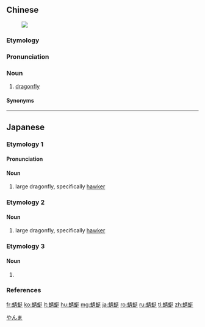 ==Chinese==
{{zh-forms}}
{{wikipedia|lang=zh}}
[[File:Gemeine Heidelibelle (Sympetrum vulgatum) 4.jpg|thumb|{{lang|zh|蜻蜓}}]]

===Etymology===
{{rfe|lang=zh}}

===Pronunciation===
{{zh-pron
|m=qīngtíng
|c=cing1 ting4
|md=chĭng-dìng
|mn=qz,xm,zz:chheng-thêng
|cat=n
}}

===Noun===
{{zh-noun}}

# [[dragonfly]]

====Synonyms====
{{zh-dial}}

{{zh-cat|Dragonflies and damselflies}}

----

==Japanese==
{{wikipedia|lang=ja}}

===Etymology 1===
{{ja-kanjitab|yomi=irr|sort=やんま}}
{{rfe|lang=ja}}

====Pronunciation====
{{ja-pron|yomi=irr|やんま|acc=0|acc_ref=NHK,DJR|y=i}}

====Noun====
{{ja-noun|やんま|ヤンマ}}

# large dragonfly, specifically [[hawker]] {{gloss|dragonfly of the family ''Aeshnidae''}}

===Etymology 2===
{{ja-kanjitab|せい|てい|yomi=o}}
{{rfe|lang=ja}}

====Noun====
{{ja-noun|せいてい|セイテイ}}

# large dragonfly, specifically [[hawker]] {{gloss|dragonfly of the family ''Aeshnidae''}}

===Etymology 3===
{{ja-kanjitab|yomi=irr|sort=とんぼ}}
{{rfe|lang=ja}}

====Noun====
{{ja-noun|とんぼ|トンボ}}

# {{alternative spelling of|蜻蛉|lang=ja}}

===References===
<references/>

[[Category:ja:Dragonflies and damselflies|やんま]]

[[fr:蜻蜓]]
[[ko:蜻蜓]]
[[lt:蜻蜓]]
[[hu:蜻蜓]]
[[mg:蜻蜓]]
[[ja:蜻蜓]]
[[ro:蜻蜓]]
[[ru:蜻蜓]]
[[tl:蜻蜓]]
[[zh:蜻蜓]]
